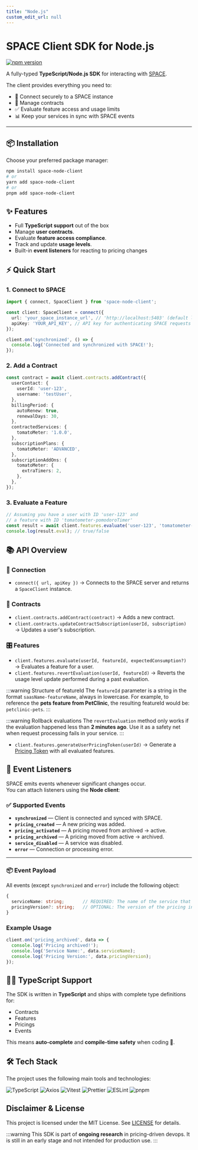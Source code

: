 ```yaml
---
title: "Node.js"
custom_edit_url: null
---
```


# SPACE Client SDK for Node.js

[![npm version](https://img.shields.io/npm/v/space-node-client.svg)](https://www.npmjs.com/package/space-node-client)

A fully-typed **TypeScript/Node.js SDK** for interacting with [SPACE](../../introduction.mdx).  

The client provides everything you need to:  

- 🔐 Connect securely to a SPACE instance  
- 📜 Manage contracts  
- ✅ Evaluate feature access and usage limits  
- 📊 Keep your services in sync with SPACE events  

---

## 📦 Installation

Choose your preferred package manager:

```bash
npm install space-node-client
# or
yarn add space-node-client
# or
pnpm add space-node-client
```

## ✨ Features

- Full **TypeScript support** out of the box
- Manage **user contracts**.
- Evaluate **feature access compliance**.
- Track and update **usage levels**.
- Built-in **event listeners** for reacting to pricing changes

## ⚡ Quick Start

### 1. Connect to SPACE

```typescript
import { connect, SpaceClient } from 'space-node-client';

const client: SpaceClient = connect({
  url: 'your_space_instance_url', // 'http://localhost:5403' (default local instance)
  apiKey: 'YOUR_API_KEY', // API key for authenticating SPACE requests
});

client.on('synchronized', () => {
  console.log('Connected and synchronized with SPACE!');
});
```

### 2. Add a Contract

```typescript
const contract = await client.contracts.addContract({
  userContact: {
    userId: 'user-123',
    username: 'testUser',
  },
  billingPeriod: {
    autoRenew: true,
    renewalDays: 30,
  },
  contractedServices: {
    tomatoMeter: '1.0.0',
  },
  subscriptionPlans: {
    tomatoMeter: 'ADVANCED',
  },
  subscriptionAddOns: {
    tomatoMeter: {
      extraTimers: 2,
    },
  },
});
```

### 3. Evaluate a Feature

```typescript
// Assuming you have a user with ID 'user-123' and
// a feature with ID 'tomatometer-pomodoroTimer'
const result = await client.features.evaluate('user-123', 'tomatometer-pomodoroTimer');
console.log(result.eval); // true/false
```

## 📚 API Overview

### 🔑 Connection

- `connect({ url, apiKey })` → Connects to the SPACE server and returns a `SpaceClient` instance.

### 📜 Contracts

- `client.contracts.addContract(contract)` → Adds a new contract.
- `client.contracts.updateContractSubscription(userId, subscription)` → Updates a user's subscription.

### 🎛️ Features

- `client.features.evaluate(userId, featureId, expectedConsumption?)` → Evaluates a feature for a user.
- `client.features.revertEvaluation(userId, featureId)` → Reverts the usage level update performed during a past evaluation.

:::warning Structure of featureId
The `featureId` parameter is a string in the format `saasName-featureName`, always in lowercase.
For example, to reference the **pets feature from PetClinic**, the resulting featureId would be: `petclinic-pets`.
:::

:::warning Rollback evaluations
The `revertEvaluation` method only works if the evaluation happened less than **2 minutes ago**.
Use it as a safety net when request processing fails in your service.
:::

- `client.features.generateUserPricingToken(userId)` → Generate a [Pricing Token](../../introduction.mdx#-communication-strategy-overview) with all evaluated features.

## 🔔 Event Listeners

SPACE emits events whenever significant changes occur.  
You can attach listeners using the **Node client**:

### ✅ Supported Events

- **`synchronized`** — Client is connected and synced with SPACE.  
- **`pricing_created`** — A new pricing was added.  
- **`pricing_activated`** — A pricing moved from archived → active.  
- **`pricing_archived`** — A pricing moved from active → archived.  
- **`service_disabled`** — A service was disabled.  
- **`error`** — Connection or processing error.  

---

### 📦 Event Payload

All events (except `synchronized` and `error`) include the following object:  

```typescript
{
  serviceName: string;       // REQUIRED: The name of the service that triggered the event
  pricingVersion?: string;   // OPTIONAL: The version of the pricing involved
}
```

### Example Usage

```typescript
client.on('pricing_archived', data => {
  console.log('Pricing archived!');
  console.log('Service Name:', data.serviceName);
  console.log('Pricing Version:', data.pricingVersion);
});
```

## 🧑‍💻 TypeScript Support

The SDK is written in **TypeScript** and ships with complete type definitions for:

- Contracts
- Features
- Pricings
- Events

This means **auto-complete** and **compile-time safety** when coding 🚀.

## 🛠️ Tech Stack

The project uses the following main tools and technologies:

<div style={{ display: 'flex', gap: '0.5rem', flexWrap: 'wrap', justifyContent: 'center', marginTop: '1rem' }}>

![TypeScript](https://img.shields.io/badge/-TypeScript-3178C6?logo=typescript&logoColor=white&style=for-the-badge)
![Axios](https://img.shields.io/badge/-Axios-5A29E4?logo=axios&logoColor=white&style=for-the-badge)
![Vitest](https://img.shields.io/badge/-Vitest-6E9F18?logo=vitest&logoColor=white&style=for-the-badge)
![Prettier](https://img.shields.io/badge/-Prettier-F7B93E?logo=prettier&logoColor=white&style=for-the-badge)
![ESLint](https://img.shields.io/badge/-ESLint-4B32C3?logo=eslint&logoColor=white&style=for-the-badge)
![pnpm](https://img.shields.io/badge/-pnpm-F69220?logo=pnpm&logoColor=white&style=for-the-badge)

</div>

## Disclaimer & License

This project is licensed under the MIT License. See [LICENSE](https://github.com/Alex-GF/space-node-client/blob/main/LICENSE) for details.

:::warning
This SDK is part of **ongoing research** in pricing-driven devops.
It is still in an early stage and not intended for production use.
:::

